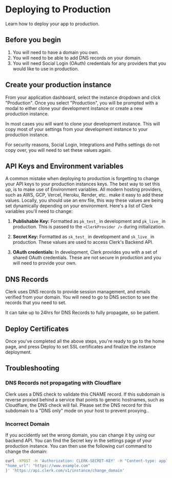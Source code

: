 
# Deploying to Production

Learn how to deploy your app to production.

## Before you begin

1. You will need to have a domain you own.
2. You will need to be able to add DNS records on your domain.
3. You will need Social Login (OAuth) credentials for any providers that you would like to use in production.

## Create your production instance

From your application dashboard, select the instance dropdown and click "Production". Once you select "Production", you will be prompted with a modal to either clone your development instance or create a new production instance.

<Images
  width={1200}
  height={675}
  src="/images/production/production-modal.png"
  alt="Production Modal"
/>

In most cases you will want to clone your development instance. This will copy most of your settings from your development instance to your production instance.

<Callout type="warning">
  For security reasons, Social Login, Integrations and Paths settings do not
  copy over, you will need to set these values again.
</Callout>

## API Keys and Environment variables

A common mistake when deploying to production is forgetting to change your API keys to your production instances keys. The best way to set this up, is to make use of Environment variables. All modern hosting providers, such as AWS, GCP, Vercel, Heroku, Render, etc.. make it easy to add these values. Locally, you should use an env file, this way these values are being set dynamically depending on your environment. Here's a list of Clerk variables you'll need to change:

1. **Publishable Key:** Formatted as `pk_test_` in development and `pk_live_` in production. This is passed to the `<ClerkProvider />` during initialization.

2. **Secret Key:** Formatted as `sk_test_` in development and `sk_live_` in production. These values are used to access Clerk's Backend API.

3. **OAuth credentials:** In development, Clerk provides you with a set of shared OAuth credentials. These are not secure in production and you will need to provide your own.​

## DNS Records

Clerk uses DNS records to provide session management, and emails verified from your domain. You will need to go to DNS section to see the records that you need to set.

<Callout type="info">
  It can take up to 24hrs for DNS Records to fully propagate, so be patient.
</Callout>

<Images
  width={1200}
  height={675}
  src="/images/production/production-dns.png"
  alt="Production DNS Records"
/>

## Deploy Certificates

Once you've completed all the above steps, you're ready to go to the home page, and press Deploy to set SSL certificates and finalize the instance deployment.

<Images
  width={1200}
  height={675}
  src="/images/production/production-certificate.png"
  alt="Production Certificate Records"
/>

## Troubleshooting

### DNS Records not propagating with Cloudflare

Clerk uses a DNS check to validate this CNAME record. If this subdomain is reverse proxied behind a service that points to generic hostnames, such as Cloudflare, the DNS check will fail. Please set the DNS record for this subdomain to a "DNS only" mode on your host to prevent proxying..

### Incorrect Domain

If you accidently set the wrong domain, you can change it by using our backend API. You can find the Secret key in the settings page of your production instance. You can then use the following curl command to change the domain:

```bash copy
curl -XPOST -H 'Authorization: CLERK-SECRET-KEY' -H "Content-type: application/json" -d '{
"home_url": "https://www.example.com"
}' 'https://api.clerk.com/v1/instance/change_domain'
```
